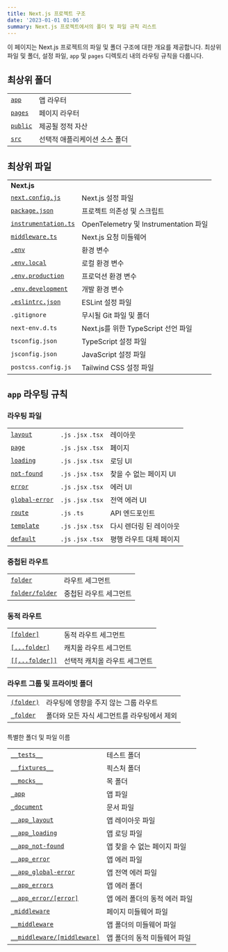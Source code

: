 ```yaml
---
title: Next.js 프로젝트 구조
date: '2023-01-01 01:06'
summary: Next.js 프로젝트에서의 폴더 및 파일 규칙 리스트
---
```


<TOCInline toc={props.toc} asDisclosure />


이 페이지는 Next.js 프로젝트의 파일 및 폴더 구조에 대한 개요를 제공합니다. 최상위 파일 및 폴더, 설정 파일, `app` 및 `pages` 디렉토리 내의 라우팅 규칙을 다룹니다.

## 최상위 폴더

|                                                                          |                                    |
| ------------------------------------------------------------------------ | ---------------------------------- |
| [`app`](/docs/app/building-your-application/routing)                     | 앱 라우터                         |
| [`pages`](/docs/pages/building-your-application/routing)                 | 페이지 라우터                       |
| [`public`](/docs/app/building-your-application/optimizing/static-assets) | 제공될 정적 자산                    |
| [`src`](/docs/app/building-your-application/configuring/src-directory)   | 선택적 애플리케이션 소스 폴더       |

## 최상위 파일

|                                                                                             |                                         |
| ------------------------------------------------------------------------------------------- | --------------------------------------- |
| **Next.js**                                                                                 |                                         |
| [`next.config.js`](/docs/app/api-reference/next-config-js)                                  | Next.js 설정 파일                        |
| [`package.json`](/docs/getting-started/installation#manual-installation)                    | 프로젝트 의존성 및 스크립트             |
| [`instrumentation.ts`](/docs/app/building-your-application/optimizing/instrumentation)      | OpenTelemetry 및 Instrumentation 파일   |
| [`middleware.ts`](/docs/app/building-your-application/routing/middleware)                   | Next.js 요청 미들웨어                   |
| [`.env`](/docs/app/building-your-application/configuring/environment-variables)             | 환경 변수                              |
| [`.env.local`](/docs/app/building-your-application/configuring/environment-variables)       | 로컬 환경 변수                          |
| [`.env.production`](/docs/app/building-your-application/configuring/environment-variables)  | 프로덕션 환경 변수                      |
| [`.env.development`](/docs/app/building-your-application/configuring/environment-variables) | 개발 환경 변수                          |
| [`.eslintrc.json`](/docs/app/building-your-application/configuring/eslint)                  | ESLint 설정 파일                        |
| `.gitignore`                                                                                | 무시될 Git 파일 및 폴더                |
| `next-env.d.ts`                                                                             | Next.js를 위한 TypeScript 선언 파일   |
| `tsconfig.json`                                                                             | TypeScript 설정 파일                   |
| `jsconfig.json`                                                                             | JavaScript 설정 파일                   |
| `postcss.config.js`                                                                         | Tailwind CSS 설정 파일                 |

## `app` 라우팅 규칙

### 라우팅 파일

|                                                                                 |                     |                              |
| ------------------------------------------------------------------------------- | ------------------- | ---------------------------- |
| [`layout`](/docs/app/api-reference/file-conventions/layout)                     | `.js` `.jsx` `.tsx` | 레이아웃                       |
| [`page`](/docs/app/api-reference/file-conventions/page)                         | `.js` `.jsx` `.tsx` | 페이지                         |
| [`loading`](/docs/app/api-reference/file-conventions/loading)                   | `.js` `.jsx` `.tsx` | 로딩 UI                       |
| [`not-found`](/docs/app/api-reference/file-conventions/not-found)               | `.js` `.jsx` `.tsx` | 찾을 수 없는 페이지 UI        |
| [`error`](/docs/app/api-reference/file-conventions/error)                       | `.js` `.jsx` `.tsx` | 에러 UI                       |
| [`global-error`](/docs/app/api-reference/file-conventions/error#global-errorjs) | `.js` `.jsx` `.tsx` | 전역 에러 UI                 |
| [`route`](/docs/app/api-reference/file-conventions/route)                       | `.js` `.ts`         | API 엔드포인트                |
| [`template`](/docs/app/api-reference/file-conventions/template)                 | `.js` `.jsx` `.tsx` | 다시 렌더링 된 레이아웃        |
| [`default`](/docs/app/api-reference/file-conventions/default)                   | `.js` `.jsx` `.tsx` | 평행 라우트 대체 페이지       |

### 중첩된 라우트

|                                                                              |                      |
| ---------------------------------------------------------------------------- | -------------------- |
| [`folder`](/docs/app/building-your-application/routing#route-segments)       | 라우트 세그먼트       |
| [`folder/folder`](/docs/app/building-your-application/routing#nested-routes) | 중첩된 라우트 세그먼트 |

### 동적 라우트

|                                                                                                           |                                  |
| --------------------------------------------------------------------------------------------------------- | -------------------------------- |
| [`[folder]`](/docs/app/building-your-application/routing/dynamic-routes#convention)                       | 동적 라우트 세그먼트             |
| [`[...folder]`](/docs/app/building-your-application/routing/dynamic-routes#catch-all-segments)            | 캐치올 라우트 세그먼트           |
| [`[[...folder]]`](/docs/app/building-your-application/routing/dynamic-routes#optional-catch-all-segments) | 선택적 캐치올 라우트 세그먼트    |

### 라우트 그룹 및 프라이빗 폴더

|                                                                                     |                                                  |
| ----------------------------------------------------------------------------------- | ------------------------------------------------ |
| [`(folder)`](/docs/app/building-your-application/routing/route-groups#convention)   | 라우팅에 영향을 주지 않는 그룹 라우트            |
| [`_folder`](/docs/app/building-your-application/routing/colocation#private-folders) | 폴더와 모든 자식 세그먼트를 라우팅에서 제외      |

###

 특별한 폴더 및 파일 이름

|                                                                                                                       |                                                      |
| --------------------------------------------------------------------------------------------------------------------- | ---------------------------------------------------- |
| [`__tests__`](/docs/app/building-your-application/testing#tests-folder)                                               | 테스트 폴더                                          |
| [`__fixtures__`](/docs/app/building-your-application/testing#fixtures-folder)                                         | 픽스처 폴더                                          |
| [`__mocks__`](/docs/app/building-your-application/testing#mocks-folder)                                               | 목 폴더                                              |
| [`_app`](/docs/pages/building-your-application/routing/app)                                                           | 앱 파일                                              |
| [`_document`](/docs/pages/building-your-application/routing/document)                                                 | 문서 파일                                            |
| [`__app_layout`](/docs/pages/building-your-application/routing/app-layout)                                            | 앱 레이아웃 파일                                     |
| [`__app_loading`](/docs/pages/building-your-application/routing/app-loading)                                          | 앱 로딩 파일                                        |
| [`__app_not-found`](/docs/pages/building-your-application/routing/app-not-found)                                      | 앱 찾을 수 없는 페이지 파일                          |
| [`__app_error`](/docs/pages/building-your-application/routing/app-error)                                              | 앱 에러 파일                                        |
| [`__app_global-error`](/docs/pages/building-your-application/routing/app-error#app-global-error)                      | 앱 전역 에러 파일                                   |
| [`__app_errors`](/docs/pages/building-your-application/routing/app-error#app-errors)                                 | 앱 에러 폴더                                        |
| [`__app_error/[error]`](/docs/pages/building-your-application/routing/app-error#app-errorerror)                       | 앱 에러 폴더의 동적 에러 파일                      |
| [`_middleware`](/docs/pages/building-your-application/routing/middleware#middlewarejs)                                 | 페이지 미들웨어 파일                                |
| [`__middleware`](/docs/pages/building-your-application/routing/middleware#middleware-js-in-app-folder)               | 앱 폴더의 미들웨어 파일                             |
| [`__middleware/[middleware]`](/docs/pages/building-your-application/routing/middleware#middlewaremiddleware-in-app-folder) | 앱 폴더의 동적 미들웨어 파일                        |
